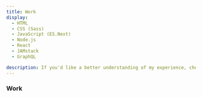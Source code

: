 ```yaml
---
title: Work
display:
  - HTML
  - CSS (Sass)
  - JavaScript (ES.Next)
  - Node.js
  - React
  - JAMstack
  - GraphQL

description: If you'd like a better understanding of my experience, check out a selection of work below, or on GitHub.
---
```




### Work

<Features>
  <Feature
    description="Lead developer and maintainer of open source React pattern and asset library for IBM Security"
    href="https://github.com/carbon-design-system/ibm-security/"
    src={carbonForIBMSecurity}
    title="Carbon for IBM Security"
  />
  <Feature
    description="Lead developer of GatsbyJS website for essential guidelines when working within or on behalf of IBM Security"
    href="https://www.ibm.com/brand/systems/security/"
    src={ibmSecurityExperienceGuide}
    title="IBM Security Experience Guide"
  />
  <Feature
    description="Data engineer for OFFSET Dublin 2018 natural language understanding project"
    href="http://www.100archive.com/project/conversation"
    src={watsonConversationPoster}
    title="Watson Conversation Poster"
  />
  <Feature
    description="Developer of SXSW 2017 data privacy augmented reality project"
    href="https://offset.mybluemix.net/"
    src={seeHowMuchYoureExposing}
    title="See How Much You’re Exposing"
  />
  <Feature
    description="Developer of hybrid application for discovering and experiencing the best of Irish design"
    href="http://www.irishdesign2015.ie/news/single/design-island-new-app-to-help-visitors-experience-the-best-of-irish-design/press"
    src={id2015DesignIsland}
    title="ID2015 — Design Island"
  />
</Features>
